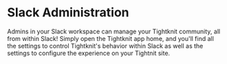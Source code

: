 
# Slack Administration

Admins in your Slack workspace can manage your Tightknit community, all from within Slack! Simply open the Tightknit app home, and you'll find all the settings to control Tightknit's behavior within Slack as well as the settings to configure the experience on your Tightnit site.

<Cards>
  <Card
    title="👨‍👩‍👧‍👦 Community Settings"
    href="/slack-administration/community-settings"
  />
  <Card title="🌐 Site Settings" href="/slack-administration/site-settings" />
  <Card
    title="👥 Member Settings"
    href="/slack-administration/member-settings"
  />
  <Card title="📰 Feed Settings" href="/slack-administration/feed-settings" />
</Cards>
